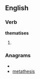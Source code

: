 
==English==

===Verb===
'''thematises'''

# {{third-person singular of|[[thematise]]}}

===Anagrams===
* {{alphagram|aeehimsstt}}
* [[metathesis#English|metathesis]]